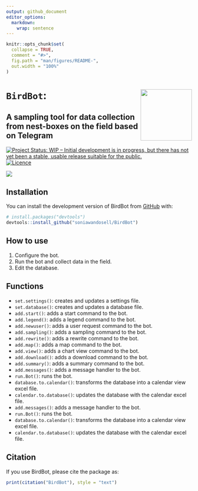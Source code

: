 ```yaml
---
output: github_document
editor_options: 
  markdown: 
    wrap: sentence
---
```


<!-- README.md is generated from README.Rmd. Please edit that file -->

```r
knitr::opts_chunk$set(
  collapse = TRUE,
  comment = "#>",
  fig.path = "man/figures/README-",
  out.width = "100%"
)
```

# `BirdBot`: <img src="man/figures/BirdBot.png" style="float: right; border: 0; margin: auto;" align="right" height="139"/>

## A sampling tool for data collection from nest-boxes on the field based on Telegram

<!-- badges: start -->

[![Project Status: WIP – Initial development is in progress, but there has not yet been a stable, usable release suitable for the public.](https://www.repostatus.org/badges/latest/wip.svg)](https://www.repostatus.org/#wip) [![Licence](https://img.shields.io/badge/licence-GPL--3-blue.svg)](https://www.gnu.org/licenses/gpl-3.0.html)

<!-- badges: end -->

<img src="vignettes/birdbot_poster.png"/>



## Installation

You can install the development version of BirdBot from [GitHub](https://github.com/) with:

``` r
# install.packages("devtools")
devtools::install_github("soniawandosell/BirdBot")
```

## How to use

1.  Configure the bot.
2.  Run the bot and collect data in the field.
3.  Edit the database.

## Functions

-   `set.settings()`: creates and updates a settings file.\
-   `set.database()`: creates and updates a database file.\
-   `add.start()`: adds a start command to the bot.\
-   `add.legend()`: adds a legend command to the bot.\
-   `add.newuser()`: adds a user request command to the bot.\
-   `add.sampling()`: adds a sampling command to the bot.\
-   `add.rewrite()`: adds a rewrite command to the bot.\
-   `add.map()`: adds a map command to the bot.\
-   `add.view()`: adds a chart view command to the bot.\
-   `add.download()`: adds a download command to the bot.\
-   `add.summary()`: adds a summary command to the bot.\
-   `add.messages()`: adds a message handler to the bot.\
-   `run.Bot()`: runs the bot.\
-   `database.to.calendar()`: transforms the database into a calendar view excel file.\
-   `calendar.to.database()`: updates the database with the calendar excel file.\
-   `add.messages()`: adds a message handler to the bot.\
-   `run.Bot()`: runs the bot.\
-   `database.to.calendar()`: transforms the database into a calendar view excel file.\
-   `calendar.to.database()`: updates the database with the calendar excel file.

## Citation

If you use BirdBot, please cite the package as:


```r
print(citation("BirdBot"), style = "text")
```
